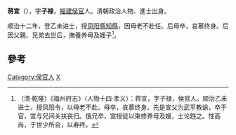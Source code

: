 '''蒋宣'''（{{bd|生年不詳||卒年不詳|catIdx=X蒋}}），字'''子禄'''，[[福建|福建]][[侯官|侯官]]人。清朝政治人物、進士出身。

顺治十二年，登乙未进士，授[[凤阳縣|凤阳縣]][[知縣|知縣]]，因母老不赴任。后母卒，哀慕终身。后因父親、兄弟去世后，撫養养母及嫂子<ref>（清·乾隆）《福州府志》（人物十四·孝义）：蒋宣，字子禄，侯官人。顺治乙未进士，授凤阳令，以母老不赴。母卒，哀慕终身。先是宣父为武平教谕，卒于官，宣与兄间关扶丧归。俄兄卒，宣授徒以束修养母及嫂，士论韪之。性高尚，于世少所合，以寿终。</ref>。

==參考==
{{reflist}}
{{清朝人物小作品}}
{{順治十二年乙未科殿試金榜}}
[[Category:侯官人|Category:侯官人]]
[[Category:蔣姓|X]]